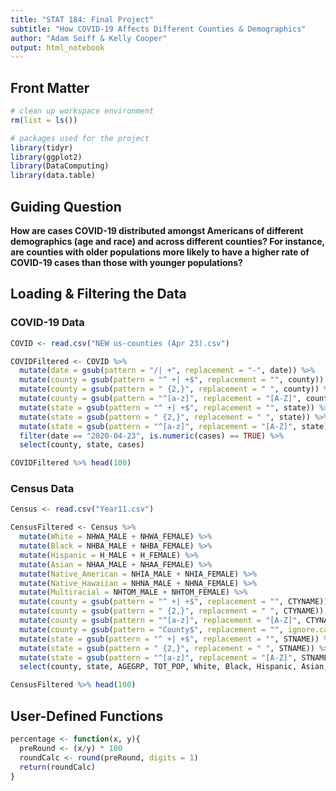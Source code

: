 ```yaml
---
title: "STAT 184: Final Project"
subtitle: "How COVID-19 Affects Different Counties & Demographics"
author: "Adam Seiff & Kelly Cooper"
output: html_notebook
---
```

## Front Matter
```r
# clean up workspace environment
rm(list = ls())

# packages used for the project
library(tidyr)
library(ggplot2)
library(DataComputing)
library(data.table)
```

## Guiding Question
**How are cases COVID-19 distributed amongst Americans of different demographics (age and race) and across different counties? For instance, are counties with older populations more likely to have a higher rate of COVID-19 cases than those with younger populations?**

## Loading & Filtering the Data

### COVID-19 Data
```r
COVID <- read.csv("NEW us-counties (Apr 23).csv")

COVIDFiltered <- COVID %>%
  mutate(date = gsub(pattern = "/| +", replacement = "-", date)) %>%
  mutate(county = gsub(pattern = "^ +| +$", replacement = "", county)) %>%
  mutate(county = gsub(pattern = " {2,}", replacement = " ", county)) %>%
  mutate(county = gsub(pattern = "^[a-z]", replacement = "[A-Z]", county)) %>%
  mutate(state = gsub(pattern = "^ +| +$", replacement = "", state)) %>%
  mutate(state = gsub(pattern = " {2,}", replacement = " ", state)) %>%
  mutate(state = gsub(pattern = "^[a-z]", replacement = "[A-Z]", state)) %>%
  filter(date == "2020-04-23", is.numeric(cases) == TRUE) %>%
  select(county, state, cases)

COVIDFiltered %>% head(100) 
```

### Census Data
```r
Census <- read.csv("Year11.csv")

CensusFiltered <- Census %>%
  mutate(White = NHWA_MALE + NHWA_FEMALE) %>%
  mutate(Black = NHBA_MALE + NHBA_FEMALE) %>%
  mutate(Hispanic = H_MALE + H_FEMALE) %>%
  mutate(Asian = NHAA_MALE + NHAA_FEMALE) %>%
  mutate(Native_American = NHIA_MALE + NHIA_FEMALE) %>%
  mutate(Native_Hawaiian = NHNA_MALE + NHNA_FEMALE) %>%
  mutate(Multiracial = NHTOM_MALE + NHTOM_FEMALE) %>%
  mutate(county = gsub(pattern = "^ +| +$", replacement = "", CTYNAME)) %>%
  mutate(county = gsub(pattern = " {2,}", replacement = " ", CTYNAME)) %>%
  mutate(county = gsub(pattern = "^[a-z]", replacement = "[A-Z]", CTYNAME)) %>%
  mutate(county = gsub(pattern = "County$", replacement = "", ignore.case = TRUE, CTYNAME)) %>%
  mutate(state = gsub(pattern = "^ +| +$", replacement = "", STNAME)) %>%
  mutate(state = gsub(pattern = " {2,}", replacement = " ", STNAME)) %>%
  mutate(state = gsub(pattern = "^[a-z]", replacement = "[A-Z]", STNAME)) %>%
  select(county, state, AGEGRP, TOT_POP, White, Black, Hispanic, Asian, Native_American, Native_Hawaiian, Multiracial)

CensusFiltered %>% head(100)
```

## User-Defined Functions
```r
percentage <- function(x, y){
  preRound <- (x/y) * 100
  roundCalc <- round(preRound, digits = 1)
  return(roundCalc)
}
```